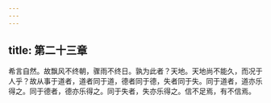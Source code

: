 ```yaml
---
---
---
```

title: 第二十三章
---







希言自然。故飘风不终朝，骤雨不终日。孰为此者？天地。天地尚不能久，而况于人乎？故从事于道者，道者同于道，德者同于德，失者同于失。同于道者，道亦乐得之。同于德者，德亦乐得之。同于失者，失亦乐得之。信不足焉，有不信焉。